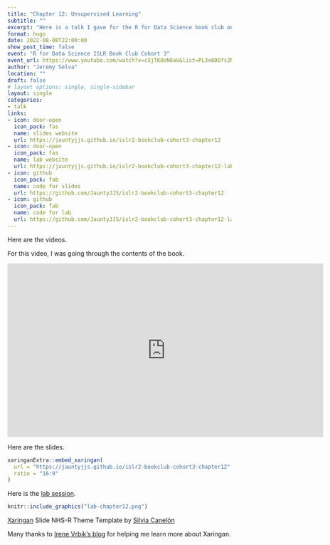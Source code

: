 ```yaml
---
title: "Chapter 12: Unsupervised Learning"
subtitle: ""
excerpt: "Here is a talk I gave for the R for Data Science book club on An Introduction to Statistical Learning: With Applications in R Second Edition"
format: hugo
date: 2022-08-08T22:00:00
show_post_time: false
event: "R for Data Science ISLR Book Club Cohort 3"
event_url: https://www.youtube.com/watch?v=cXjTKOoN6aU&list=PL3x6DOfs2NGisLSs09v1NQUQaxuE8nbOO
author: "Jeremy Selva"
location: ""
draft: false
# layout options: single, single-sidebar
layout: single
categories:
- talk
links:
- icon: door-open
  icon_pack: fas
  name: slides website
  url: https://jauntyjjs.github.io/islr2-bookclub-cohort3-chapter12
- icon: door-open
  icon_pack: fas
  name: lab website
  url: https://jauntyjjs.github.io/islr2-bookclub-cohort3-chapter12-lab
- icon: github
  icon_pack: fab
  name: code for slides
  url: https://github.com/JauntyJJS/islr2-bookclub-cohort3-chapter12
- icon: github
  icon_pack: fab
  name: code for lab
  url: https://github.com/JauntyJJS/islr2-bookclub-cohort3-chapter12-lab
---
```


Here are the videos.

For this video, I was going through the contents of the book.

<iframe width="710" height="390" src="https://www.youtube.com/embed/bfOfGLEO_GQ" frameborder="0" allowfullscreen></iframe>

Here are the slides.

```r

xaringanExtra::embed_xaringan(
  url = "https://jauntyjjs.github.io/islr2-bookclub-cohort3-chapter12",
  ratio = "16:9"
)

```

Here is the [lab session](https://jauntyjjs.github.io/islr2-bookclub-cohort3-chapter12-lab).

```r
knitr::include_graphics("lab-chapter12.png")
```

[Xaringan](https://github.com/yihui/xaringan) Slide NHS-R Theme Template by [Silvia Canelón](https://github.com/spcanelon/xaringan-basics-and-beyond)

Many thanks to [Irene Vrbik's blog](https://irene.vrbik.ok.ubc.ca/blog/2021-07-14-xaringan-slides/) for helping me learn more about Xaringan.
